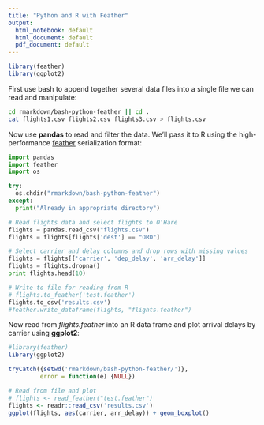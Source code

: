 ```yaml
---
title: "Python and R with Feather"
output:
  html_notebook: default
  html_document: default
  pdf_document: default
---
```


```r
library(feather)
library(ggplot2)
```


First use bash to append together several data files into a single file we can read and manipulate:

```bash
cd rmarkdown/bash-python-feather || cd .
cat flights1.csv flights2.csv flights3.csv > flights.csv
```

Now use **pandas** to read and filter the data. We'll pass it to R using the high-performance [feather](https://blog.rstudio.org/2016/03/29/feather/) serialization format:

```python
import pandas
import feather
import os

try:
  os.chdir("rmarkdown/bash-python-feather")
except:
  print("Already in appropriate directory")

# Read flights data and select flights to O'Hare
flights = pandas.read_csv("flights.csv")
flights = flights[flights['dest'] == "ORD"]

# Select carrier and delay columns and drop rows with missing values
flights = flights[['carrier', 'dep_delay', 'arr_delay']]
flights = flights.dropna()
print flights.head(10)

# Write to file for reading from R
# flights.to_feather('test.feather')
flights.to_csv('results.csv')
#feather.write_dataframe(flights, "flights.feather")
```

Now read from *flights.feather* into an R data frame and plot arrival delays by carrier using **ggplot2**:

```r
#library(feather)
library(ggplot2)

tryCatch({setwd('rmarkdown/bash-python-feather/')},
         error = function(e) {NULL})

# Read from file and plot
# flights <- read_feather("test.feather")
flights <- readr::read_csv('results.csv')
ggplot(flights, aes(carrier, arr_delay)) + geom_boxplot()
```

